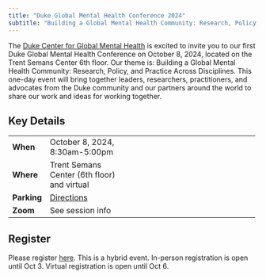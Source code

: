 ```yaml
---
title: "Duke Global Mental Health Conference 2024"
subtitle: "Building a Global Mental Health Community: Research, Policy, and Practice Across Disciplines"
---
```


The [Duke Center for Global Mental Health](https://globalhealth.duke.edu/center-global-mental-health) is excited to invite you to our first Duke Global Mental Health Conference on October 8, 2024, located on the Trent Semans Center 6th floor. Our theme is: Building a Global Mental Health Community: Research, Policy, and Practice Across Disciplines. This one-day event will bring together leaders, researchers, practitioners, and advocates from the Duke community and our partners around the world to share our work and ideas for working together.

## Key Details

+:----------------+:--------------------------------------------+
| **When**        | October 8, 2024, 8:30am-5:00pm              |
+-----------------+---------------------------------------------+
| **Where**       | Trent Semans Center (6th floor) and virtual |
+-----------------+---------------------------------------------+
| **Parking**     | [Directions](https://globalhealth.duke.edu/sites/default/files/event-attachments/directions-trent_semans_1.pdf) |
+-----------------+---------------------------------------------+
| **Zoom**        | See session info                            |
+-----------------+---------------------------------------------+

## Register

Please register [here](https://globalhealth.duke.edu/events/2024-duke-global-mental-health-conference). This is a hybrid event. In-person registration is open until Oct 3. Virtual registration is open until Oct 6. 


